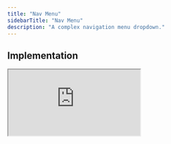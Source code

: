 ```yaml
---
title: "Nav Menu"
sidebarTitle: "Nav Menu"
description: "A complex navigation menu dropdown."
---
```


## Implementation

<iframe
  src="https://codesandbox.io/embed/kit-nav-menu-pixqc9?autoresize=1&hidedevtools=1&hidenavigation=1&fontsize=10&view=preview&theme=light"
  style={{
    width: "100%",
    height: "400px",
    border: "2px solid #EAFF97",
    borderRadius: "12px",
    overflow: "hidden",
  }}
  title="kit-nav-menu-pixqc9"
  allow="accelerometer; ambient-light-sensor; camera; encrypted-media; geolocation; gyroscope; hid; microphone; midi; payment; usb; vr; xr-spatial-tracking"
  sandbox="allow-forms allow-modals allow-popups allow-presentation allow-same-origin allow-scripts"
/>

[![Edit menu-bar-v0.2.6](https://codesandbox.io/static/img/play-codesandbox.svg)](https://codesandbox.io/embed/kit-nav-menu-pixqc9?autoresize=1&hidedevtools=1&hidenavigation=1&fontsize=10&view=preview&theme=light)

## Example Code

```tsx nav.tsx
import { NavMenu, NavMenuTrigger } from "atlr.kit";

const App = () => <NavMenu />;
```

### Props
